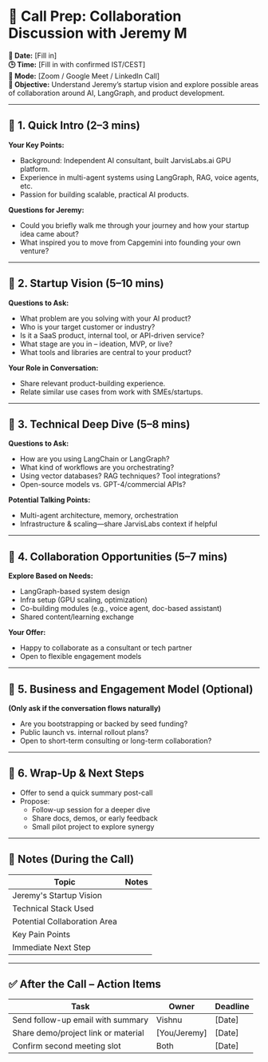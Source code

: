 # 📝 Call Prep: Collaboration Discussion with Jeremy M

**📅 Date:** [Fill in]  
**🕒 Time:** [Fill in with confirmed IST/CEST]  
**📍 Mode:** [Zoom / Google Meet / LinkedIn Call]  
**🎯 Objective:** Understand Jeremy’s startup vision and explore possible areas of collaboration around AI, LangGraph, and product development.

---

## 🔹 1. Quick Intro (2–3 mins)

**Your Key Points:**
- Background: Independent AI consultant, built JarvisLabs.ai GPU platform.
- Experience in multi-agent systems using LangGraph, RAG, voice agents, etc.
- Passion for building scalable, practical AI products.

**Questions for Jeremy:**
- Could you briefly walk me through your journey and how your startup idea came about?
- What inspired you to move from Capgemini into founding your own venture?

---

## 🔹 2. Startup Vision (5–10 mins)

**Questions to Ask:**
- What problem are you solving with your AI product?
- Who is your target customer or industry?
- Is it a SaaS product, internal tool, or API-driven service?
- What stage are you in – ideation, MVP, or live?
- What tools and libraries are central to your product?

**Your Role in Conversation:**
- Share relevant product-building experience.
- Relate similar use cases from work with SMEs/startups.

---

## 🔹 3. Technical Deep Dive (5–8 mins)

**Questions to Ask:**
- How are you using LangChain or LangGraph?
- What kind of workflows are you orchestrating?
- Using vector databases? RAG techniques? Tool integrations?
- Open-source models vs. GPT-4/commercial APIs?

**Potential Talking Points:**
- Multi-agent architecture, memory, orchestration
- Infrastructure & scaling—share JarvisLabs context if helpful

---

## 🔹 4. Collaboration Opportunities (5–7 mins)

**Explore Based on Needs:**
- LangGraph-based system design
- Infra setup (GPU scaling, optimization)
- Co-building modules (e.g., voice agent, doc-based assistant)
- Shared content/learning exchange

**Your Offer:**
- Happy to collaborate as a consultant or tech partner
- Open to flexible engagement models

---

## 🔹 5. Business and Engagement Model (Optional)

**(Only ask if the conversation flows naturally)**
- Are you bootstrapping or backed by seed funding?
- Public launch vs. internal rollout plans?
- Open to short-term consulting or long-term collaboration?

---

## 🔹 6. Wrap-Up & Next Steps

- Offer to send a quick summary post-call
- Propose:
  - Follow-up session for a deeper dive
  - Share docs, demos, or early feedback
  - Small pilot project to explore synergy

---

## 📌 Notes (During the Call)

| Topic | Notes |
|-------|-------|
| Jeremy's Startup Vision | |
| Technical Stack Used | |
| Potential Collaboration Area | |
| Key Pain Points | |
| Immediate Next Step | |

---

## ✅ After the Call – Action Items

| Task | Owner | Deadline |
|------|-------|----------|
| Send follow-up email with summary | Vishnu | [Date] |
| Share demo/project link or material | [You/Jeremy] | [Date] |
| Confirm second meeting slot | Both | [Date] |
